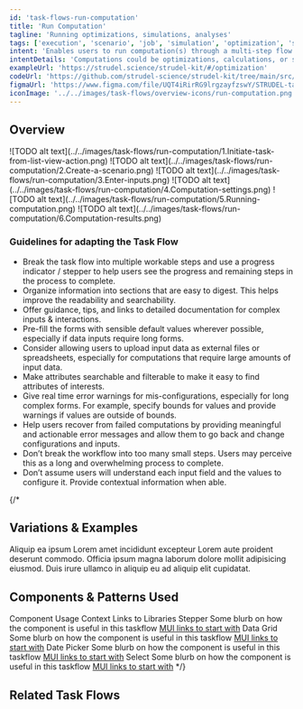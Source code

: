 ```yaml
---
id: 'task-flows-run-computation'
title: 'Run Computation'
tagline: 'Running optimizations, simulations, analyses'
tags: ['execution', 'scenario', 'job', 'simulation', 'optimization', 'stepper', 'wizard']
intent: 'Enables users to run computation(s) through a multi-step flow to generate results.'
intentDetails: 'Computations could be optimizations, calculations, or simulations for a model, scenario, or experiment with attributes to observe and compare results. Attributes may include input data and settings. Computations may be long running and require the ability for a user to leave the flow and return later.'
exampleUrl: 'https://strudel.science/strudel-kit/#/optimization'
codeUrl: 'https://github.com/strudel-science/strudel-kit/tree/main/src/app/optimization'
figmaUrl: 'https://www.figma.com/file/UQT4iRirRG9lrgzayfzswY/STRUDEL-task-flows?type=design&node-id=1%3A26644&mode=design&t=YPdwq8c0BdXx5Um8-1'
iconImage: '../../images/task-flows/overview-icons/run-computation.png'
---
```


## Overview

<Grid container spacing={4}>
  <Grid item xs={6} md={4}>
    ![TODO alt text](../../images/task-flows/run-computation/1.Initiate-task-from-list-view-action.png)
  </Grid>
  <Grid item xs={6} md={4}>
    ![TODO alt text](../../images/task-flows/run-computation/2.Create-a-scenario.png)
  </Grid>
  <Grid item xs={6} md={4}>
    ![TODO alt text](../../images/task-flows/run-computation/3.Enter-inputs.png)
  </Grid>
  <Grid item xs={6} md={4}>
    ![TODO alt text](../../images/task-flows/run-computation/4.Computation-settings.png)
  </Grid>
  <Grid item xs={6} md={4}>
    ![TODO alt text](../../images/task-flows/run-computation/5.Running-computation.png)
  </Grid>
  <Grid item xs={6} md={4}>
    ![TODO alt text](../../images/task-flows/run-computation/6.Computation-results.png)
  </Grid>
</Grid>

### Guidelines for adapting the Task Flow

<ul>
  <li>
    Break the task flow into multiple workable steps and use a progress indicator / stepper to help users see the progress and remaining steps in the process to complete.
  </li>
  <li>
    Organize information into sections that are easy to digest. This helps improve the readability and searchability.
  </li>
  <li>
    Offer guidance, tips, and links to detailed documentation for complex inputs & interactions.
  </li>
  <li>
    Pre-fill the forms with sensible default values wherever possible, especially if data inputs require long forms.
  </li>
  <li>
    Consider allowing users to upload input data as external files or spreadsheets, especially for computations that require large amounts of input data. 
  </li>
  <li>
    Make attributes searchable and filterable to make it easy to find attributes of interests.
  </li>
  <li>
    Give real time error warnings for mis-configurations, especially for long complex forms. For example, specify bounds for values and provide warnings if values are outside of bounds.
  </li>
  <li>
    Help users recover from failed computations by providing meaningful and actionable error messages and allow them to go back and change configurations and inputs.
  </li>
  <li>
    Don’t break the workflow into too many small steps. Users may perceive this as a long and overwhelming process to complete.
  </li>
  <li>
    Don’t assume users will understand each input field and the values to configure it. Provide contextual information when able.
  </li>
</ul>

{/*
## Variations & Examples

Aliquip ea ipsum Lorem amet incididunt excepteur Lorem aute proident deserunt commodo. Officia ipsum magna laborum dolore mollit adipisicing eiusmod. Duis irure ullamco in aliquip eu ad aliquip elit cupidatat.

## Components & Patterns Used

<InfoTable>
  <TableHead>
    <TableRow>
      <TableCell>Component</TableCell>
      <TableCell>Usage Context</TableCell>
      <TableCell>Links to Libraries</TableCell>
    </TableRow>
  </TableHead>
  <TableBody>
    <TableRow>
      <TableCell>Stepper</TableCell>
      <TableCell>Some blurb on how the component is useful in this taskflow</TableCell>
      <TableCell><a href="https://mui.com/material-ui/react-stepper/" target="_blank">MUI links to start with</a></TableCell>
    </TableRow>
    <TableRow>
      <TableCell>Data Grid</TableCell>
      <TableCell>Some blurb on how the component is useful in this taskflow</TableCell>
      <TableCell><a href="https://mui.com/x/react-data-grid/" target="_blank">MUI links to start with</a></TableCell>
    </TableRow>
    <TableRow>
      <TableCell>Date Picker</TableCell>
      <TableCell>Some blurb on how the component is useful in this taskflow</TableCell>
      <TableCell><a href="https://mui.com/x/react-date-pickers/" target="_blank">MUI links to start with</a></TableCell>
    </TableRow>
    <TableRow>
      <TableCell>Select</TableCell>
      <TableCell>Some blurb on how the component is useful in this taskflow</TableCell>
      <TableCell><a href="https://mui.com/material-ui/react-select/" target="_blank">MUI links to start with</a></TableCell>
    </TableRow>
  </TableBody>
</InfoTable>
*/}

## Related Task Flows

<Grid container spacing={4}>
  <Grid item md={6}>
    <TaskFlowCard name="Run Interactive Computation" />
  </Grid>
  <Grid item md={6}>
    <TaskFlowCard name="Explore Data" />
  </Grid>
</Grid>